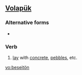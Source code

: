 ==[[Volapük]]==

===Alternative forms===
*{{l|vo|beseitoyn}}

===Verb===
{{infl|vo|verb}}

# [[lay]] with [[concrete]], [[pebbles]], etc.

[[vo:beseitön]]